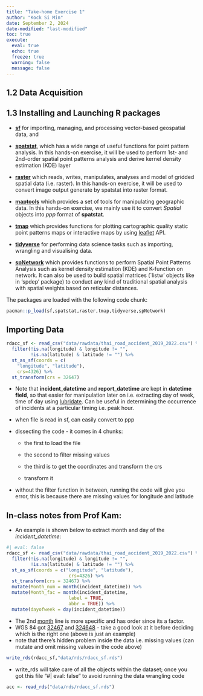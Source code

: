 ```yaml
---
title: "Take-home Exercise 1"
author: "Kock Si Min"
date: September 2, 2024
date-modified: "last-modified"
toc: true
execute:
  eval: true
  echo: true
  freeze: true
  warning: false
  message: false
---
```


## 1.2 Data Acquisition

## 1.3 Installing and Launching R packages

-   [**sf**](https://r-spatial.github.io/sf/) for importing, managing, and processing vector-based geospatial data, and

-   [**spatstat**](https://spatstat.org/), which has a wide range of useful functions for point pattern analysis. In this hands-on exercise, it will be used to perform 1st- and 2nd-order spatial point patterns analysis and derive kernel density estimation (KDE) layer

-   [**raster**](https://cran.r-project.org/web/packages/raster/) which reads, writes, manipulates, analyses and model of gridded spatial data (i.e. raster). In this hands-on exercise, it will be used to convert image output generate by spatstat into raster format.

-   [**maptools**](https://cran.r-project.org/web/packages/maptools/index.html) which provides a set of tools for manipulating geographic data. In this hands-on exercise, we mainly use it to convert *Spatial* objects into *ppp* format of **spatstat**.

-   [**tmap**](https://cran.r-project.org/web/packages/tmap/index.html) which provides functions for plotting cartographic quality static point patterns maps or interactive maps by using [leaflet](https://leafletjs.com/) API.

-   [**tidyverse**](https://www.tidyverse.org/) for performing data science tasks such as importing, wrangling and visualising data.

-   [**spNetwork**](https://cran.r-project.org/web/packages/spNetwork/index.html) which provides functions to perform Spatial Point Patterns Analysis such as kernel density estimation (KDE) and K-function on network. It can also be used to build spatial matrices (\`listw' objects like in 'spdep' package) to conduct any kind of traditional spatial analysis with spatial weights based on reticular distances.

The packages are loaded with the following code chunk:

```r
pacman::p_load(sf,spatstat,raster,tmap,tidyverse,spNetwork)
```

## Importing Data

```r
rdacc_sf <- read_csv("data/rawdata/thai_road_accident_2019_2022.csv") %>%
  filter(!is.na(longitude) & longitude != "",
         !is.na(latitude) & latitude != "") %>%
  st_as_sf(coords = c(
    "longitude", "latitude"),
    crs=4326) %>%
  st_transform(crs = 32647)
```

-   Note that **incident_datetime** and **report_datetime** are kept in **datetime field**, so that easier for manipulation later on i.e. extracting day of week, time of day using [lubridate](https://lubridate.tidyverse.org/reference/index.html). Can be useful in determining the occurrence of incidents at a particular timing i.e. peak hour.

-   when file is read in sf, can easily convert to ppp

-   dissecting the code - it comes in 4 chunks:

    -   the first to load the file

    -   the second to filter missing values

    -   the third is to get the coordinates and transform the crs

    -   transform it

-   without the filter function in between, running the code will give you error, this is because there are missing values for longitude and latitude

## In-class notes from Prof Kam:

-   An example is shown below to extract month and day of the *incident_datetime*:

```r
#| eval: false
rdacc_sf <- read_csv("data/rawdata/thai_road_accident_2019_2022.csv") %>%
  filter(!is.na(longitude) & longitude != "",
         !is.na(latitude) & latitude != "") %>%
  st_as_sf(coords = c("longitude", "latitude"),
                       crs=4326) %>%
  st_transform(crs = 32467) %>%
  mutate(Month_num = month(incident_datetime)) %>%
  mutate(Month_fac = month(incident_datetime,
                       label = TRUE,
                       abbr = TRUE)) %>%
  mutate(dayofweek = day(incident_datetime))
```

-   The 2nd [month](https://lubridate.tidyverse.org/reference/month.html) line is more specific and has order since its a factor.
-   WGS 84 got [32467](https://epsg.io/32647) and [324648](https://epsg.io/32648) - take a good look at it before deciding which is the right one (above is just an example)
-   note that there's hidden problem inside the data i.e. missing values (can mutate and omit missing values in the code above)

```r
write_rds(rdacc_sf,"data/rds/rdacc_sf.rds")
```

-   write_rds will take care of all the objects within the dataset; once you got this file "#\| eval: false" to avoid running the data wrangling code

```r
acc <- read_rds("data/rds/rdacc_sf.rds")
```
